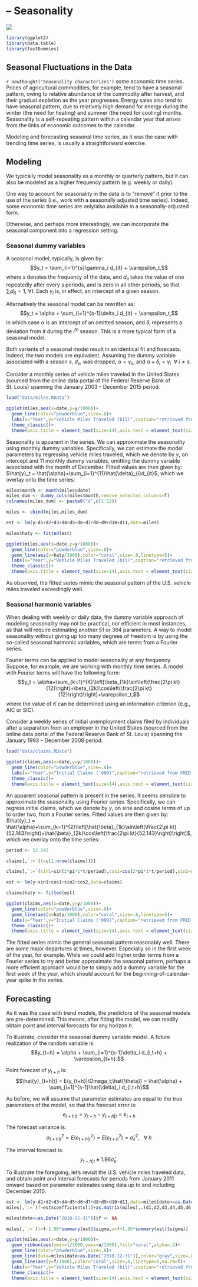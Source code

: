 # &ndash; Seasonality
![](art/seasonality.png)

```r
library(ggplot2)
library(data.table)
library(fastDummies)
```

## Seasonal Fluctuations in the Data

`r newthought('Seasonality characterizes')` some economic time series. Prices of agricultural commodities, for example, tend to have a seasonal pattern, owing to relative abundance of the commodity after harvest, and their gradual depletion as the year progresses. Energy sales also tend to have seasonal pattern, due to relatively high demand for energy during the winter (the need for heating) and summer (the need for cooling) months. Seasonality is a self-repeating pattern within a calendar year that arises from the links of economic outcomes to the calendar.

Modeling and forecasting seasonal time series, as it was the case with trending time series, is usually a straightforward exercise. 

## Modeling

We typically model seasonality as a monthly or quarterly pattern, but it can also be modeled as a higher frequency pattern (e.g. weekly or daily). 

One way to account for seasonality in the data is to "remove" it prior to the use of the series (i.e., work with a seasonally adjusted time series). Indeed, some economic time series are only/also available in a seasonally-adjusted form.

Otherwise, and perhaps more interestingly, we can incorporate the seasonal component into a regression setting.

### Seasonal dummy variables

A seasonal model, typically, is given by: $$y_t = \sum_{i=1}^{s}\gamma_i d_{it} + \varepsilon_t,$$
where $s$ denotes the frequency of the data, and $d_{it}$ takes the value of one repeatedly after every $s$ periods, and is zero in all other periods, so that $\sum_{i} d_{it} = 1$, $\forall t$. Each $\gamma_i$ is, in effect, an intercept of a given season.

Alternatively the seasonal model can be rewritten as: $$y_t = \alpha + \sum_{i=1}^{s-1}\delta_i d_{it} + \varepsilon_t,$$ in which case $\alpha$ is an intercept of an omitted season, and $\delta_i$ represents a deviation from it during the $i^{th}$ season. This is a more typical form of a seasonal model.

Both variants of a seasonal model result in an identical fit and forecasts. Indeed, the two models are equivalent. Assuming the dummy variable associated with a season $s$, $d_{s}$, was dropped, $\alpha=\gamma_s$, and $\alpha+\delta_i=\gamma_i\;~\forall~i\ne s$.

Consider a monthly series of vehicle miles traveled in the United States (sourced from the online data portal of the Federal Reserve Bank of St. Louis) spanning the January 2003 -- December 2015 period. 

```r
load("data/miles.RData")

ggplot(miles,aes(x=date,y=y/1000))+
  geom_line(color="powderblue",size=.8)+
  labs(x="Year",y="Vehicle Miles Traveled (bil)",caption="retrieved from FRED, Federal Reserve Bank of St. Louis\nhttps://fred.stlouisfed.org/series/MORTGAGE30US")+
  theme_classic()+
  theme(axis.title = element_text(size=14),axis.text = element_text(size=12))
```

Seasonality is apparent in the series. We can approximate the seasonality using monthly dummy variables. Specifically, we can estimate the model parameters by regressing vehicle miles traveled, which we denote by $y$, on intercept and 11 monthly dummy variables, omitting the dummy variable associated with the month of December. Fitted values are then given by: $\hat{y}_t = \hat{\alpha}+\sum_{i=1}^{11}\hat{\delta}_{i}d_{it}$, which we overlay onto the time series:

```r

miles$month <- month(miles$date)
miles_dum <- dummy_cols(miles$month,remove_selected_columns=T)
colnames(miles_dum) <- paste0("d",c(1:12))

miles <- cbind(miles,miles_dum)

est <- lm(y~d1+d2+d3+d4+d5+d6+d7+d8+d9+d10+d11,data=miles)

miles$haty <- fitted(est)

ggplot(miles,aes(x=date,y=y/1000))+
  geom_line(color="powderblue",size=.8)+
  geom_line(aes(y=haty/1000),color="coral",size=.8,linetype=5)+
  labs(x="Year",y="Vehicle Miles Traveled (bil)",caption="retrieved from FRED, Federal Reserve Bank of St. Louis\nhttps://fred.stlouisfed.org/series/MORTGAGE30US")+
  theme_classic()+
  theme(axis.title = element_text(size=14),axis.text = element_text(size=12))
```

As observed, the fitted series mimic the seasonal pattern of the U.S. vehicle miles traveled exceedingly well. 


### Seasonal harmonic variables

When dealing with weekly or daily data, the dummy variable approach of modeling seasonality may not be practical, nor efficient in most instances, as that will require estimating another 51 or 364 parameters. A way to model seasonality without giving up too many degrees of freedom is by using the so-called seasonal harmonic variables, which are terms from a Fourier series.

Fourier terms can be applied to model seasonality at any frequency. Suppose, for example, we are working with monthly time series. A model with Fourier terms will have the following form: $$y_t = \alpha+\sum_{k=1}^{K}\left[\beta_{1k}\sin\left(\frac{2\pi kt}{12}\right)+\beta_{2k}\cos\left(\frac{2\pi kt}{12}\right)\right]+\varepsilon_t,$$ where the value of $K$ can be determined using an information criterion (e.g., AIC or SIC). 

Consider a weekly series of initial unemployment claims filed by individuals after a separation from an employer in the United States (sourced from the online data portal of the Federal Reserve Bank of St. Louis) spanning the January 1993 -- December 2008 period. 

```r
load("data/claims.RData")

ggplot(claims,aes(x=date,y=y/1000))+
  geom_line(color="powderblue",size=.8)+
  labs(x="Year",y="Initial Claims ('000)",caption="retrieved from FRED, Federal Reserve Bank of St. Louis\nhttps://fred.stlouisfed.org/series/MORTGAGE30US")+
  theme_classic()+
  theme(axis.title = element_text(size=14),axis.text = element_text(size=12))
```

An apparent seasonal pattern is present in the series. It seems sensible to approximate the seasonality using Fourier series. Specifically, we can regress initial claims, which we denote by $y$, on sine and cosine terms of up to order two, from a Fourier series. Fitted values are then given by: $\hat{y}_t = \hat{\alpha}+\sum_{k=1}^{2}\left[\hat{\beta}_{1k}\sin\left(\frac{2\pi kt}{52.143}\right)+\hat{\beta}_{2k}\cos\left(\frac{2\pi kt}{52.143}\right)\right]$, which we overlay onto the time series:

```r
period <- 52.143

claims[,`:=`(t=c(1:nrow(claims)))]

claims[,`:=`(sin1=sin(2*pi*1*t/period),cos1=cos(2*pi*1*t/period),sin2=sin(2*pi*2*t/period),cos2=cos(2*pi*2*t/period))]

est <- lm(y~sin1+cos1+sin2+cos2,data=claims)

claims$haty <- fitted(est)

ggplot(claims,aes(x=date,y=y/1000))+
  geom_line(color="powderblue",size=.8)+
  geom_line(aes(y=haty/1000),color="coral",size=.8,linetype=5)+
  labs(x="Year",y="Initial Claims ('000)",caption="retrieved from FRED, Federal Reserve Bank of St. Louis\nhttps://fred.stlouisfed.org/series/MORTGAGE30US")+
  theme_classic()+
  theme(axis.title = element_text(size=14),axis.text = element_text(size=12))
```

The fitted series mimic the general seasonal pattern reasonably well. There are some major departures at times, however. Especially so in the first week of the year, for example. While we could add higher order terms from a Fourier series to try and better approximate the seasonal pattern, perhaps a more efficient approach would be to simply add a dummy variable for the first week of the year, which should account for the beginning-of-calendar-year spike in the series.

## Forecasting

As it was the case with trend models, the predictors of the seasonal models are pre-determined. This means, after fitting the model, we can readily obtain point and interval forecasts for any horizon $h$.

To illustrate, consider the seasonal dummy variable model. A future realization of the random variable is: $$y_{t+h} = \alpha + \sum_{i=1}^{s-1}\delta_i d_{i,t+h} + \varepsilon_{t+h}.$$ 

Point forecast of $y_{t+h}$ is: $$\hat{y}_{t+h|t} = E(y_{t+h}|\Omega_t;\hat{\theta}) = \hat{\alpha} + \sum_{i=1}^{s-1}\hat{\delta}_i d_{i,t+h}$$

As before, we will assume that parameter estimates are equal to the true parameters of the model, so that the forecast error is: $$e_{t+h|t} = y_{t+h} - y_{t+h|t} = \varepsilon_{t+h}$$

The forecast variance is: $$\sigma_{t+h|t}^2 = E(e_{t+h|t}^2) =  E(\varepsilon_{t+h}^2) = \hat{\sigma}^2_{\varepsilon},\;~~\forall\;h$$

The interval forecast is: $$y_{t+h|t} \pm 1.96 \hat{\sigma}_{\varepsilon}.$$

To illustrate the foregoing, let's revisit the U.S. vehicle miles traveled data, and obtain point and interval forecasts for periods from January 2011 onward based on parameter estimates using data up to and including December 2010.

```r
est <- lm(y~d1+d2+d3+d4+d5+d6+d7+d8+d9+d10+d11,data=miles[date<=as.Date("2010-12-31")])
miles[,`:=`(f=est$coefficients[1]+as.matrix(miles[,.(d1,d2,d3,d4,d5,d6,d7,d8,d9,d10,d11)])%*%as.matrix(est$coefficients[-1]))]

miles[date<=as.Date("2010-12-31")]$f <- NA

miles[,`:=`(l=f-1.96*summary(est)$sigma,u=f+1.96*summary(est)$sigma)]

ggplot(miles,aes(x=date,y=y/1000))+
  geom_ribbon(aes(ymin=l/1000,ymax=u/1000),fill="coral",alpha=.2)+
  geom_line(color="powderblue",size=.8)+
  geom_line(data=miles[date>as.Date("2010-12-31")],color="gray",size=.8)+
  geom_line(aes(y=f/1000),color="coral",size=.8,linetype=5,na.rm=T)+
  labs(x="Year",y="Vehicle Miles Traveled (bil)",caption="retrieved from FRED, Federal Reserve Bank of St. Louis\nhttps://fred.stlouisfed.org/series/MORTGAGE30US")+
  theme_classic()+
  theme(axis.title = element_text(size=14),axis.text = element_text(size=12))
```

